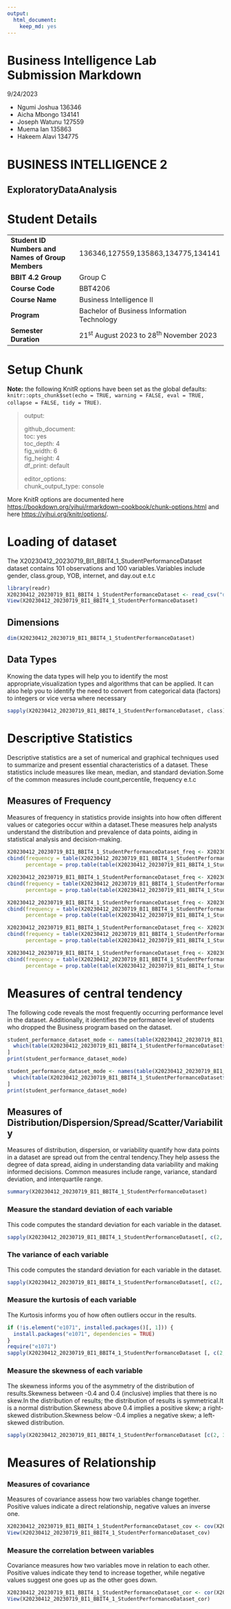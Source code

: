 ```yaml
---
output: 
  html_document: 
    keep_md: yes
---
```

# Business Intelligence Lab Submission Markdown

9/24/2023

-   Ngumi Joshua 136346
-   Aicha Mbongo 134141
-   Joseph Watunu 127559
-   Muema Ian 135863
-   Hakeem Alavi 134775

# BUSINESS INTELLIGENCE 2

## ExploratoryDataAnalysis

# Student Details {#student-details}

|                                                   |                                                              |
|---------------------------------|---------------------------------------|
| **Student ID Numbers and Names of Group Members** | 136346,127559,135863,134775,134141                           |
| **BBIT 4.2 Group**                                | Group C                                                      |
| **Course Code**                                   | BBT4206                                                      |
| **Course Name**                                   | Business Intelligence II                                     |
| **Program**                                       | Bachelor of Business Information Technology                  |
| **Semester Duration**                             | 21<sup>st</sup> August 2023 to 28<sup>th</sup> November 2023 |

# Setup Chunk {#setup-chunk}

**Note:** the following KnitR options have been set as the global defaults:\
`knitr::opts_chunk$set(echo = TRUE, warning = FALSE, eval = TRUE,                        collapse = FALSE, tidy = TRUE)`.

> output:
>
> github_document:\
> toc: yes\
> toc_depth: 4\
> fig_width: 6\
> fig_height: 4\
> df_print: default
>
> editor_options:\
> chunk_output_type: console

More KnitR options are documented here <https://bookdown.org/yihui/rmarkdown-cookbook/chunk-options.html> and here <https://yihui.org/knitr/options/>.

# Loading of dataset

The X20230412_20230719_BI1_BBIT4_1_StudentPerformanceDataset dataset contains 101 observations and 100 variables.Variables include gender, class.group, YOB, internet, and day.out e.t.c

```r
library(readr)
X20230412_20230719_BI1_BBIT4_1_StudentPerformanceDataset <- read_csv("data/20230412-20230719-BI1-BBIT4-1-StudentPerformanceDataset.csv")
View(X20230412_20230719_BI1_BBIT4_1_StudentPerformanceDataset)

```

## Dimensions

```r
dim(X20230412_20230719_BI1_BBIT4_1_StudentPerformanceDataset)
```

## Data Types

Knowing the data types will help you to identify the most appropriate,visualization types and algorithms that can be applied. It can also help you to identify the need to convert from categorical data (factors) to integers or vice versa where necessary

```r

sapply(X20230412_20230719_BI1_BBIT4_1_StudentPerformanceDataset, class)
```

# Descriptive Statistics

Descriptive statistics are a set of numerical and graphical techniques used to summarize and present essential characteristics of a dataset. These statistics include measures like mean, median, and standard deviation.Some of the common measures include count,percentile, frequency e.t.c

## Measures of Frequency

Measures of frequency in statistics provide insights into how often different values or categories occur within a dataset.These measures help analysts understand the distribution and prevalence of data points, aiding in statistical analysis and decision-making.

```r
X20230412_20230719_BI1_BBIT4_1_StudentPerformanceDataset_freq <- X20230412_20230719_BI1_BBIT4_1_StudentPerformanceDataset$class_group
cbind(frequency = table(X20230412_20230719_BI1_BBIT4_1_StudentPerformanceDataset_freq),
      percentage = prop.table(table(X20230412_20230719_BI1_BBIT4_1_StudentPerformanceDataset_freq)) *100)

X20230412_20230719_BI1_BBIT4_1_StudentPerformanceDataset_freq <- X20230412_20230719_BI1_BBIT4_1_StudentPerformanceDataset$alcohol_or_narcotics
cbind(frequency = table(X20230412_20230719_BI1_BBIT4_1_StudentPerformanceDataset_freq),
      percentage = prop.table(table(X20230412_20230719_BI1_BBIT4_1_StudentPerformanceDataset_freq)) *100)

X20230412_20230719_BI1_BBIT4_1_StudentPerformanceDataset_freq <- X20230412_20230719_BI1_BBIT4_1_StudentPerformanceDataset$financial_wellness
cbind(frequency = table(X20230412_20230719_BI1_BBIT4_1_StudentPerformanceDataset_freq),
      percentage = prop.table(table(X20230412_20230719_BI1_BBIT4_1_StudentPerformanceDataset_freq)) *100)

X20230412_20230719_BI1_BBIT4_1_StudentPerformanceDataset_freq <- X20230412_20230719_BI1_BBIT4_1_StudentPerformanceDataset$romantic_relationships
cbind(frequency = table(X20230412_20230719_BI1_BBIT4_1_StudentPerformanceDataset_freq),
      percentage = prop.table(table(X20230412_20230719_BI1_BBIT4_1_StudentPerformanceDataset_freq)) *100)

X20230412_20230719_BI1_BBIT4_1_StudentPerformanceDataset_freq <- X20230412_20230719_BI1_BBIT4_1_StudentPerformanceDataset$gender
cbind(frequency = table(X20230412_20230719_BI1_BBIT4_1_StudentPerformanceDataset_freq),
      percentage = prop.table(table(X20230412_20230719_BI1_BBIT4_1_StudentPerformanceDataset_freq)) *100)


```

# Measures of central tendency

The following code reveals the most frequently occurring performance level in the dataset. Additionally, it identifies the performance level of students who dropped the Business program based on the dataset.

```r
student_performance_dataset_mode <- names(table(X20230412_20230719_BI1_BBIT4_1_StudentPerformanceDataset$gender))[
  which(table(X20230412_20230719_BI1_BBIT4_1_StudentPerformanceDataset$gender) == max(table(X20230412_20230719_BI1_BBIT4_1_StudentPerformanceDataset$gender)))
]
print(student_performance_dataset_mode)

student_performance_dataset_mode <- names(table(X20230412_20230719_BI1_BBIT4_1_StudentPerformanceDataset$drop_bi_now))[
  which(table(X20230412_20230719_BI1_BBIT4_1_StudentPerformanceDataset$drop_bi_now) == max(table(X20230412_20230719_BI1_BBIT4_1_StudentPerformanceDataset$drop_bi_now)))
]
print(student_performance_dataset_mode)

```

## Measures of Distribution/Dispersion/Spread/Scatter/Variability

Measures of distribution, dispersion, or variability quantify how data points in a dataset are spread out from the central tendency.They help assess the degree of data spread, aiding in understanding data variability and making informed decisions. Common measures include range, variance, standard deviation, and interquartile range.

```r
summary(X20230412_20230719_BI1_BBIT4_1_StudentPerformanceDataset)

```

### Measure the standard deviation of each variable

This code computes the standard deviation for each variable in the dataset.

```r
sapply(X20230412_20230719_BI1_BBIT4_1_StudentPerformanceDataset[, c(2, 3, 4, 5, 6, 7, 8, 9, 10, 11, 12, 13, 14, 15, 16, 17, 18, 19, 20, 21, 22, 23, 24, 25, 26, 27, 28, 29, 30, 31, 32, 33, 34, 35, 36, 37, 38, 39, 40, 41, 42, 43, 44, 45, 46, 47, 48, 49, 50, 51, 52, 53, 54, 55, 56, 57, 58, 59, 60, 61, 62, 63, 64, 65, 66, 67, 68, 69, 70, 71, 72, 75, 76, 77, 78, 79, 80, 81, 82, 83, 84, 85, 86, 87, 88, 89, 90, 91, 92, 93, 94, 95, 96, 97, 98, 99)], sd)

```

### The variance of each variable

This code computes the standard deviation for each variable in the dataset.

```r
sapply(X20230412_20230719_BI1_BBIT4_1_StudentPerformanceDataset[, c(2, 3, 4, 5, 6, 7, 8, 9, 10, 11, 12, 13, 14, 15, 16, 17, 18, 19, 20, 21, 22, 23, 24, 25, 26, 27, 28, 29, 30, 31, 32, 33, 34, 35, 36, 37, 38, 39, 40, 41, 42, 43, 44, 45, 46, 47, 48, 49, 50, 51, 52, 53, 54, 55, 56, 57, 58, 59, 60, 61, 62, 63, 64, 65, 66, 67, 68, 69, 70, 71, 72, 75, 76, 77, 78, 79, 80, 81, 82, 83, 84, 85, 86, 87, 88, 89, 90, 91, 92, 93, 94, 95, 96, 97, 98, 99)], var)

```

### Measure the kurtosis of each variable

The Kurtosis informs you of how often outliers occur in the results.

```r
if (!is.element("e1071", installed.packages()[, 1])) {
  install.packages("e1071", dependencies = TRUE)
}
require("e1071")
sapply(X20230412_20230719_BI1_BBIT4_1_StudentPerformanceDataset [, c(2, 3, 4, 5, 6, 7, 8, 9, 10, 11, 12, 13, 14, 15, 16, 17, 18, 19, 20, 21, 22, 23, 24, 25, 26, 27, 28, 29, 30, 31, 32, 33, 34, 35, 36, 37, 38, 39, 40, 41, 42, 43, 44, 45, 46, 47, 48, 49, 50, 51, 52, 53, 54, 55, 56, 57, 58, 59, 60, 61, 62, 63, 64, 65, 66, 67, 68, 69, 70, 71, 72, 75, 76, 77, 78, 79, 80, 81, 82, 83, 84, 85, 86, 87, 88, 89, 90, 91, 92, 93, 94, 95, 96, 97, 98, 99)],kurtosis, type=2)

```

### Measure the skewness of each variable

The skewness informs you of the asymmetry of the distribution of results.Skewness between -0.4 and 0.4 (inclusive) implies that there is no skew.In the distribution of results; the distribution of results is symmetrical.It is a normal distribution.Skewness above 0.4 implies a positive skew; a right-skewed distribution.Skewness below -0.4 implies a negative skew; a left-skewed distribution.

```r
sapply(X20230412_20230719_BI1_BBIT4_1_StudentPerformanceDataset [c(2, 3, 4, 5, 6, 7, 8, 9, 10, 11, 12, 13, 14, 15, 16, 17, 18, 19, 20, 21, 22, 23, 24, 25, 26, 27, 28, 29, 30, 31, 32, 33, 34, 35, 36, 37, 38, 39, 40, 41, 42, 43, 44, 45, 46, 47, 48, 49, 50, 51, 52, 53, 54, 55, 56, 57, 58, 59, 60, 61, 62, 63, 64, 65, 66, 67, 68, 69, 70, 71, 72, 75, 76, 77, 78, 79, 80, 81, 82, 83, 84, 85, 86, 87, 88, 89, 90, 91, 92, 93, 94, 95, 96, 97, 98, 99)],skewness,type=2)

```

# Measures of Relationship

### Measures of covariance

Measures of covariance assess how two variables change together. Positive values indicate a direct relationship, negative values an inverse one.

```r
X20230412_20230719_BI1_BBIT4_1_StudentPerformanceDataset_cov <- cov(X20230412_20230719_BI1_BBIT4_1_StudentPerformanceDataset [c(2, 3, 4, 5, 6, 7, 8, 9, 10, 11, 12, 13, 14, 15, 16, 17, 18, 19, 20, 21, 22, 23, 24, 25, 26, 27, 28, 29, 30, 31, 32, 33, 34, 35, 36, 37, 38, 39, 40, 41, 42, 43, 44, 45, 46, 47, 48, 49, 50, 51, 52, 53, 54, 55, 56, 57, 58, 59, 60, 61, 62, 63, 64, 65, 66, 67, 68, 69, 70, 71, 72, 75, 76, 77, 78, 79, 80, 81, 82, 83, 84, 85, 86, 87, 88, 89, 90, 91, 92, 93, 94, 95, 96, 97, 98, 99)])
View(X20230412_20230719_BI1_BBIT4_1_StudentPerformanceDataset_cov)
```

### Measure the correlation between variables

Covariance measures how two variables move in relation to each other. Positive values indicate they tend to increase together, while negative values suggest one goes up as the other goes down.

```r
X20230412_20230719_BI1_BBIT4_1_StudentPerformanceDataset_cor <- cor(X20230412_20230719_BI1_BBIT4_1_StudentPerformanceDataset [c(2, 3, 4, 5, 6, 7, 8, 9, 10, 11, 12, 13, 14, 15, 16, 17, 18, 19, 20, 21, 22, 23, 24, 25, 26, 27, 28, 29, 30, 31, 32, 33, 34, 35, 36, 37, 38, 39, 40, 41, 42, 43, 44, 45, 46, 47, 48, 49, 50, 51, 52, 53, 54, 55, 56, 57, 58, 59, 60, 61, 62, 63, 64, 65, 66, 67, 68, 69, 70, 71, 72, 75, 76, 77, 78, 79, 80, 81, 82, 83, 84, 85, 86, 87, 88, 89, 90, 91, 92, 93, 94, 95, 96, 97, 98, 99)])
View(X20230412_20230719_BI1_BBIT4_1_StudentPerformanceDataset_cor)
```
